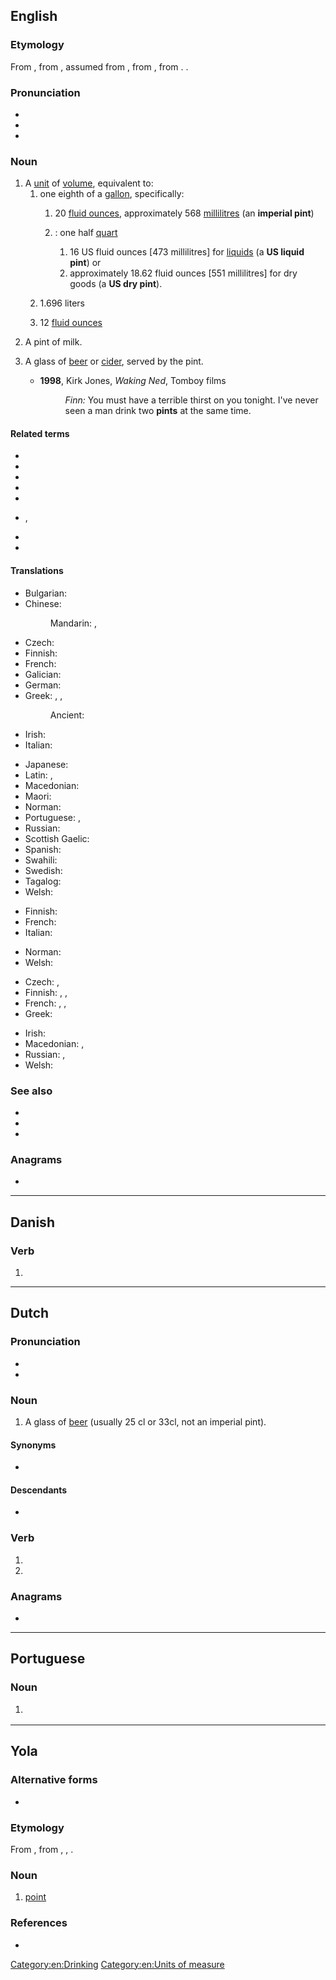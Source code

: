 {{also|Pint}}
==English==
{{wikipedia}}

===Etymology===
From {{inh|en|enm|pinte}}, from {{der|en|fro|pinte}}, assumed from {{der|en|VL.|*pincta|t=a mark used to indicate a level of quantity against a larger measure}}, from {{der|en|la|picta|t=painted}}, from {{der|en|la|pingō|t=paint|pos=verb}}. {{doublet|en|pinto|Pinto}}.

===Pronunciation===
* {{IPA|en|/paɪnt/}}
* {{audio|en|en-us-pint.ogg|Audio (US)}}
* {{rhymes|en|aɪnt|s=1}}

===Noun===
{{en-noun}}

# A [[unit]] of [[volume]], equivalent to:
## one eighth of a [[gallon]], specifically:
### {{lb|en|United Kingdom|Commonwealth}} 20 [[fluid ounce]]s, approximately 568 [[millilitre]]s (an '''imperial pint''')
### {{lb|en|United States}}: one half [[quart]]
#### 16 US fluid ounces [473 millilitres] for [[liquid]]s (a '''US liquid pint''') or
#### approximately 18.62 fluid ounces [551 millilitres] for dry goods (a '''US dry pint''').
## {{lb|en|Hungary}} 1.696 liters
## {{lb|en|medicine}} 12 [[fluid ounce]]s <!--Chambers 1908-->
# {{lb|en|British|metonym}} A pint of milk.
#: {{ux|en|Please leave three '''pints''' tomorrow, milkman.}}
# {{lb|en|UK|metonymy}} A glass of [[beer]] or [[cider]], served by the pint.
#: {{ux|en|A couple of '''pints''' please, barman.}}
#* '''1998''', Kirk Jones, ''Waking Ned'', Tomboy films
#*: ''Finn:'' You must have a terrible thirst on you tonight. I've never seen a man drink two '''pints''' at the same time.

====Related terms====
* {{l|en|half-pint}}
* {{l|en|imperial pint}}
* {{l|en|pinta}}
* {{l|en|pint glass}}
* {{l|en|pint pot}}
* {{l|en|pint-size}}, {{l|en|pint-sized}}
* {{l|en|US pint}}
* {{l|en|you can't fit a quart into a pint pot}}

====Translations====
{{trans-top|unit of volume for liquids}}
* Bulgarian: {{t|bg|пинта|f}}
* Chinese:
*: Mandarin: {{t+|cmn|品脫|sc=Hani}}, {{t+|cmn|品脱|tr=pǐntuō|sc=Hani}}
* Czech: {{t+|cs|pinta|f}}
* Finnish: {{t+|fi|pintti}}
* French: {{t+|fr|chopine|f}}
* Galician: {{t+|gl|pinta|f}}
* German: {{t+|de|Pint|n}}
* Greek: {{t|el|χοεύς|m}}, {{t+|el|πίντα|f}}, {{t|el|όγδοο του γαλονιού|n}}
*: Ancient: {{t|grc|ξέστης|m}}
* Irish: {{t|ga|pionta|m}}
* Italian: {{t+|it|pinta|f}}
{{trans-mid}}
* Japanese: {{t|ja|パイント|tr=painto|sc=Jpan}}
* Latin: {{t|la|sextārius|m}}, {{t|la|octāvius|m}}
* Macedonian: {{t|mk|пи́нта|f}}
* Maori: {{t|mi|paina}}
* Norman: {{t|nrf|pînte|f}}
* Portuguese: {{t|pt|quartilho|m}}, {{t|pt|pint|m}}
* Russian: {{t+|ru|пи́нта|f}}
* Scottish Gaelic: {{t|gd|pinnt|m}}
* Spanish: {{t+|es|pinta|f}}
* Swahili: {{t|sw|painti}}
* Swedish: {{t+|sv|pint|c}}
* Tagalog: {{t|tl|pitis}}
* Welsh: {{t|cy|peint|m}}
{{trans-bottom}}

{{trans-top|pint of milk}}
* Finnish: {{t+|fi|pintti}}
* French: {{t|fr|[[chopine]] de [[lait]]|f}}
* Italian: {{t|it|[[pinta]] di [[latte]]|f}}
{{trans-mid}}
* Norman: {{t|nrf|[[pînte]] dé [[lait]]|f}}
* Welsh: {{t|cy|peint|m}}
{{trans-bottom}}

{{trans-top|pint of beer}}
* Czech: {{t+|cs|půllitr|m}}, {{t+|cs|pinta|f}}
* Finnish: {{t+|fi|tuoppi}}, {{t+|fi|oluttuoppi}}, {{t+|fi|tuopillinen}}
* French: {{t+|fr|pinte|f}}, {{t+|fr|sérieux|m}}, {{q|Switzerland}} {{t+|fr|cannette|f}}
* Greek: {{t|el|μισόλιτρο|n|lit=half a litre}}
{{trans-mid}}
* Irish: {{t|ga|pionta|m}}
* Macedonian: {{t|mk|кри́гла|f}}, {{t|mk|пи́нта|f}}
* Russian: {{t+|ru|кру́жка|f}} {{qualifier|пи́ва}}, {{t+|ru|пи́нта|f}}
* Welsh: {{t|cy|peint|m}}
{{trans-bottom}}

===See also===
* {{l|en|gallon}}
* {{l|en|litre}}
* {{l|en|quart}}

===Anagrams===
* {{anagrams|en|a=inpt|INTP|NIPT|nipt}}

[[Category:en:Drinking]]
[[Category:en:Units of measure]]

----

==Danish==

===Verb===
{{head|da|past participle}}

# {{past participle of|da|pine|nocat=1}}

----

==Dutch==

===Pronunciation===
* {{rhymes|nl|ɪnt|s=1}}
* {{audio|nl|Nl-pint.ogg|Audio}}

===Noun===
{{nl-noun|f|-en|pintje}}

# {{lb|nl|Belgium}} A glass of [[beer]] (usually 25 cl or 33cl, not an imperial pint).

====Synonyms====
* {{l|nl|pils}}

====Descendants====
* {{desc|pap|pinchi|bor=1}} {{q|from the diminutive}}

===Verb===
{{head|nl|verb form}}

# {{nl-verb form of|p=23|n=sg|t=pres|m=ind|pinnen}}
# {{nl-verb form of|n=pl|m=imp|pinnen}}

===Anagrams===
* {{l|nl|nipt}}

----

==Portuguese==

===Noun===
{{pt-noun|m|#s}}

# {{l|en|pint}} {{gloss|unit of volume for liquids}}
#: {{syn|pt|quartilho}}

----

==Yola==

===Alternative forms===
* {{alter|yol|peint}}

===Etymology===
From {{inh|yol|enm|poynte|pinte}}, from {{bor|yol|fro|point}}, {{m|fro|puint}}, {{m|fro|pont}}.

===Noun===
{{head|yol|noun}}

# [[point]]

===References===
* {{R:Poole 1867|page=62}}